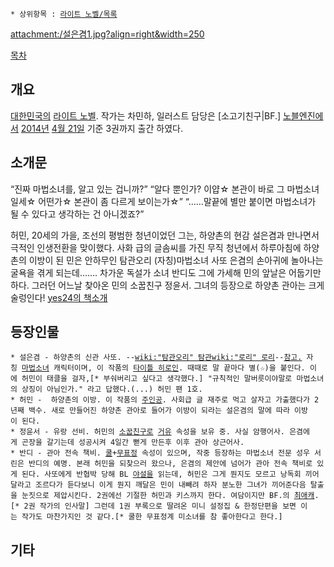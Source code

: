  * 상위항목 : [[라이트 노벨/목록]]

attachment:/설은겸1.jpg?align=right&width=250

[[목차]]

== 개요 ==
[[대한민국]]의 [[라이트 노벨]]. 작가는 차민하, 일러스트 담당은 [소고기친구|BF.] [[노블엔진]]에서 [[2014년]] [[4월 21일]] 기준 3권까지 출간 하였다.

== 소개문 ==
“진짜 마법소녀를, 알고 있는 겁니까?”
“알다 뿐인가? 이얍☆ 본관이 바로 그 마법소녀일세☆
어떤가☆ 본관이 좀 다르게 보이는가☆”
“……말끝에 별만 붙이면 마법소녀가 될 수 있다고 생각하는 건 아니겠죠?”

허민, 20세의 가을, 조선의 평범한 청년이었던 그는, 하양촌의 현감 설은겸과 만나면서 극적인 인생전환을 맞이했다. 사화 급의 글솜씨를 가진 무직 청년에서 하루아침에 하양촌의 이방이 된 민은 안하무인 탐관오리 (자칭)마법소녀 사또 은겸의 손아귀에 놀아나는 굴욕을 겪게 되는데……. 차가운 독설가 소녀 반디도 그에 가세해 민의 앞날은 어둡기만 하다. 그러던 어느날 찾아온 민의 소꿉친구 정윤서. 그녀의 등장으로 하양촌 관아는 크게 술렁인다!
[http://www.yes24.com/24/goods/8808910?scode=032&OzSrank=1 yes24의 책소개]

== 등장인물 ==

 * 설은겸 - 하양촌의 신관 사또. --[[wiki:"탐관오리" 탐관]][[wiki:"로리" 로리]]--[http://bf81.egloos.com/3949426 참고.] 자칭 [[마법소녀]] 캐릭터이며, 이 작품의 [[타이틀 히로인]]. 때때로 말 끝마다 별(☆)을 붙인다. 이에 허민이 태클을 걸자,[* 부숴버리고 싶다고 생각했다.] "규칙적인 말버릇이야말로 마법소녀의 상징이 아님인가." 라고 답했다.(...) 허민 팬 1호.
 * 허민 -  하양촌의 이방. 이 작품의 [[주인공]]. 사회급 글 재주로 먹고 살자고 가출했다가 2년째 백수. 새로 만들어진 하양촌 관아로 들어가 이방이 되라는 설은겸의 말에 따라 이방이 된다.
 * 정윤서 - 유랑 선비. 허민의 [[소꿉친구]]로 [[거유]] 속성을 보유 중. 사실 암행어사. 은겸에게 곤장을 갈기는데 성공시켜 4일간 뻗게 만든후 이후 관아 상근어사.
 * 반디 - 관아 전속 책비. [[쿨]]+[[무표정]] 속성이 있으며, 작중 등장하는 마법소녀 전문 성우 서린은 반디의 예명. 본래 허민을 되찾으러 왔으나, 은겸의 제안에 넘어가 관아 전속 책비로 있게 된다. 사또에게 반협박 당해 BL [[야설]]을 읽는데, 허민은 그게 뭔지도 모르고 낭독회 끼어달라고 조르다가 듣다보니 이게 뭔지 깨달은 민이 내빼려 하자 분노한 그녀가 끼어준다음 탈출을 눈짓으로 제압시킨다. 2권에선 기절한 허민과 키스까지 한다. 여담이지만 BF.의 [[최애캐]].[* 2권 작가의 인사말] 그런데 1권 부록으로 딸려온 미니 설정집 & 한정단편을 보면 이는 작가도 마찬가지인 것 같다.[* 쿨한 무표정계 미소녀를 참 좋아한다고 한다.]

== 기타 ==
